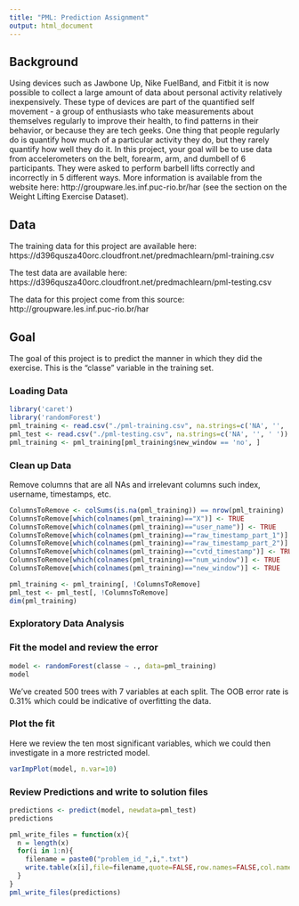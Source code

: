 ```yaml
---
title: "PML: Prediction Assignment"
output: html_document
---
```


## Background

Using devices such as Jawbone Up, Nike FuelBand, and Fitbit it is now possible to collect a large amount of data about personal activity relatively inexpensively. These type of devices are part of the quantified self movement - a group of enthusiasts who take measurements about themselves regularly to improve their health, to find patterns in their behavior, or because they are tech geeks. One thing that people regularly do is quantify how much of a particular activity they do, but they rarely quantify how well they do it. In this project, your goal will be to use data from accelerometers on the belt, forearm, arm, and dumbell of 6 participants. They were asked to perform barbell lifts correctly and incorrectly in 5 different ways. More information is available from the website here: http://groupware.les.inf.puc-rio.br/har (see the section on the Weight Lifting Exercise Dataset). 

## Data 

The training data for this project are available here: 
https://d396qusza40orc.cloudfront.net/predmachlearn/pml-training.csv

The test data are available here: 
https://d396qusza40orc.cloudfront.net/predmachlearn/pml-testing.csv

The data for this project come from this source: 
http://groupware.les.inf.puc-rio.br/har

## Goal

The goal of this project is to predict the manner in which they did the exercise. This is the "classe" variable in the training set. 

### Loading Data

```r
library('caret')
library('randomForest')
pml_training <- read.csv("./pml-training.csv", na.strings=c('NA', '', ' '))
pml_test <- read.csv("./pml-testing.csv", na.strings=c('NA', '', ' '))
pml_training <- pml_training[pml_training$new_window == 'no', ]
```

### Clean up Data

Remove columns that are all NAs and irrelevant columns such index, username, timestamps, etc.

```r
ColumnsToRemove <- colSums(is.na(pml_training)) == nrow(pml_training)
ColumnsToRemove[which(colnames(pml_training)=="X")] <- TRUE
ColumnsToRemove[which(colnames(pml_training)=="user_name")] <- TRUE
ColumnsToRemove[which(colnames(pml_training)=="raw_timestamp_part_1")] <- TRUE
ColumnsToRemove[which(colnames(pml_training)=="raw_timestamp_part_2")] <- TRUE
ColumnsToRemove[which(colnames(pml_training)=="cvtd_timestamp")] <- TRUE
ColumnsToRemove[which(colnames(pml_training)=="num_window")] <- TRUE
ColumnsToRemove[which(colnames(pml_training)=="new_window")] <- TRUE

pml_training <- pml_training[, !ColumnsToRemove]
pml_test <- pml_test[, !ColumnsToRemove]
dim(pml_training)
```

### Exploratory Data Analysis
### Fit the model and review the error

```r
model <- randomForest(classe ~ ., data=pml_training)
model
```

We've created 500 trees with 7 variables at each split.  The OOB error rate is 0.31% which could be indicative of overfitting the data.

### Plot the fit

Here we review the ten most significant variables, which we could then investigate in a more restricted model.

```r
varImpPlot(model, n.var=10)
```

### Review Predictions and write to solution files

```r
predictions <- predict(model, newdata=pml_test)
predictions

pml_write_files = function(x){
  n = length(x)
  for(i in 1:n){
    filename = paste0("problem_id_",i,".txt")
    write.table(x[i],file=filename,quote=FALSE,row.names=FALSE,col.names=FALSE)
  }
}
pml_write_files(predictions)
```
